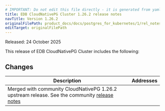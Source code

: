 ```yaml
---
# IMPORTANT: Do not edit this file directly - it is generated from yaml source.
title: EDB CloudNativePG Cluster 1.26.2 release notes
navTitle: Version 1.26.2
originalFilePath: product_docs/docs/postgres_for_kubernetes/1/rel_notes/src/1.26.2_rel_notes.yml
editTarget: originalFilePath
---
```


Released: 24 October 2025

This release of EDB CloudNativePG Cluster includes the following:

## Changes

<table class="table w-100"><thead><tr><th>Description</th><th width="10%">Addresses</th></tr></thead><tbody>
<tr><td>Merged with community CloudNativePG 1.26.2 upstream release. 
See the community <a href="https://cloudnative-pg.io/documentation/1.26/release_notes/v1.26/">release notes</a>
</td><td></td></tr>
</tbody></table>



